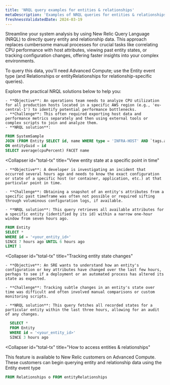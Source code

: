 ```yaml
---
title: 'NRQL query examples for entities & relationships'
metaDescription: 'Examples of NRQL queries for entities & relationships'
freshnessValidatedDate: 2024-03-19
---
```


Streamline your system analysis by using New Relic Query Language (NRQL) to directly query entity and relationship data. This approach replaces cumbersome manual processes for crucial tasks like correlating CPU performance with host attributes, viewing past entity states, or tracking configuration changes, offering faster insights into your complex environments.

To query this data, you'll need Advanced Compute; use the Entity event type (and Relationships or entityRelationships for relationship-specific queries).

Explore the practical NRQL solutions below to help you:


<CollapserGroup>
  <Collapser
    id="total-tx"
    title="Correlate CPU usage with host attributes"
  >

    - **Objective**: An operations team needs to analyze CPU utilization for all production hosts located in a specific AWS region (e.g., 'eu-central-1') to identify potential performance bottlenecks.
    - **Challenge**: This often required exporting host data and performance metrics separately and then using external tools or complex scripts to join and analyze them.
    - **NRQL solution**:

  ```sql  
  FROM SystemSample
  JOIN (FROM Entity SELECT id, name WHERE type = 'INFRA-HOST' AND `tags.aws.awsRegion` = 'eu-central-1')
  ON entityGuid = id
  SELECT average(cpuPercent) FACET name
  ```
  </Collapser>

  <Collapser
    id="total-tx"
    title="View entity state at a specific point in time"
  >

    - **Objective**: A developer is investigating an incident that occurred several hours ago and needs to know the exact configuration or state of a specific host (or container, application, etc.) at that particular point in time.
    
    - **Challenge**: Obtaining a snapshot of an entity's attributes from a specific past timeframe was often not possible or required sifting through voluminous configuration logs, if available.

    - **NRQL solution**: This query retrieves all available attributes for a specific entity (identified by its id) within a narrow one-hour window from seven hours ago.

  ```sql
  FROM Entity
  SELECT *
  WHERE id = '<your_entity_id>'
  SINCE 7 hours ago UNTIL 6 hours ago
  LIMIT 1
  ```
  </Collapser>

  <Collapser
    id="total-tx"
    title="Tracking entity state changes"
  >

    - **Objective**: An SRE wants to understand how an entity's configuration or key attributes have changed over the last few hours, perhaps to see if a deployment or an automated process has altered its state as expected.

    - **Challenge**: Tracking subtle changes in an entity's state over time was difficult and often involved manual comparisons or custom monitoring scripts.
    
    - **NRQL solution**: This query fetches all recorded states for a particular entity within the last three hours, allowing for an audit of any changes.

  ```sql
    SELECT *
    FROM Entity
    WHERE id = '<your_entity_id>'
    SINCE 3 hours ago
  ```
  </Collapser>

  <Collapser
    id="total-tx"
    title="How to access entities & relationships"
  >

This feature is available to New Relic customers on Advanced Compute. These customers can begin querying entity and relationship data using the Entity event type

```sql
FROM Relationships o FROM entityRelationships
```
  </Collapser>
</CollapserGroup>